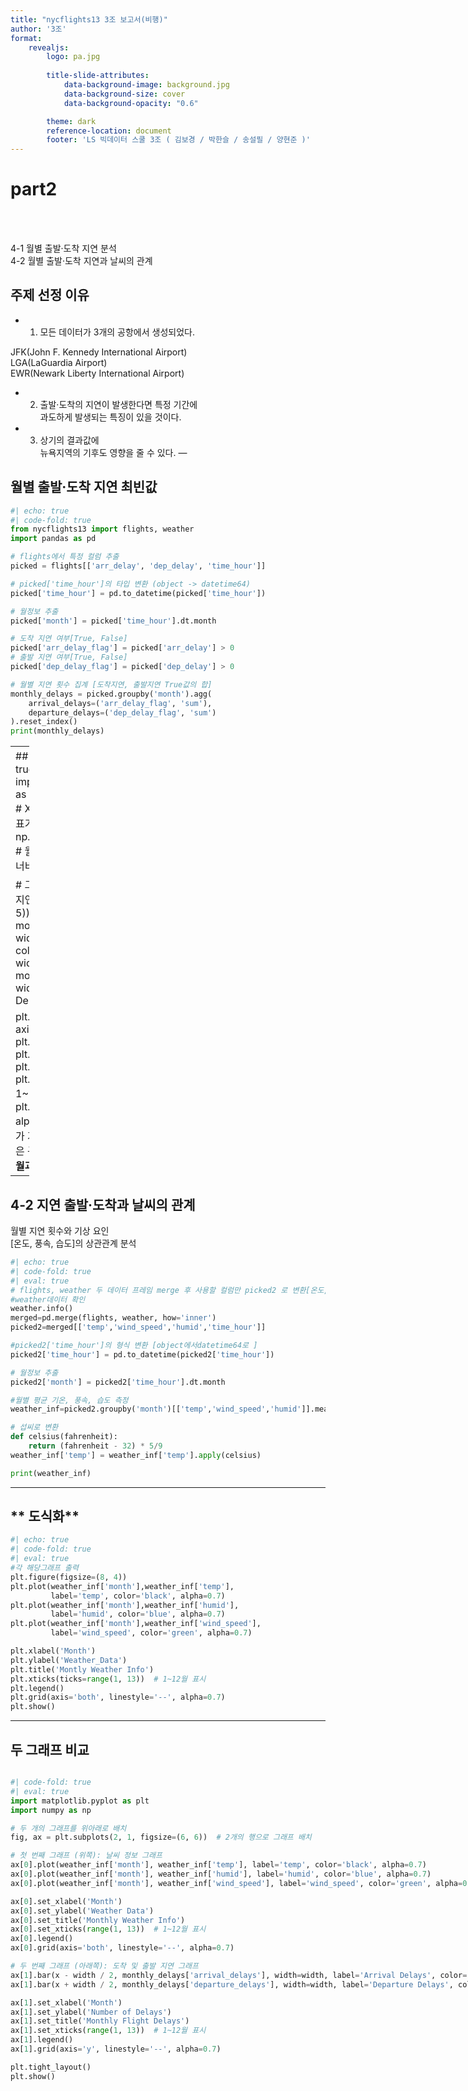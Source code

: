```yaml
---
title: "nycflights13 3조 보고서(비행)"
author: '3조'
format:
    revealjs:
        logo: pa.jpg
        
        title-slide-attributes:
            data-background-image: background.jpg
            data-background-size: cover
            data-background-opacity: "0.6"

        theme: dark
        reference-location: document
        footer: 'LS 빅데이터 스쿨 3조 ( 김보경 / 박한슬 / 송설필 / 양현준 )'
---
```

# **part2**
<br>
<br>

4-1 월별 출발·도착 지연 분석  
4-2 월별 출발·도착 지연과 날씨의 관계


## 주제 선정 이유 
- 1. 모든 데이터가 3개의 공항에서 생성되었다.

JFK(John F. Kennedy International Airport)  
LGA(LaGuardia Airport)  
EWR(Newark Liberty International Airport)

- 2. 출발·도착의 지연이 발생한다면 특정 기간에  
과도하게 발생되는 특징이 있을 것이다.
- 3. 상기의 결과값에  
뉴욕지역의 기후도 영향을 줄 수 있다.
---

## 월별 출발·도착 지연 최빈값

```python
#| echo: true
#| code-fold: true
from nycflights13 import flights, weather
import pandas as pd

# flights에서 특정 컬럼 추출
picked = flights[['arr_delay', 'dep_delay', 'time_hour']]

# picked['time_hour']의 타입 변환 (object -> datetime64)
picked['time_hour'] = pd.to_datetime(picked['time_hour'])

# 월정보 추출
picked['month'] = picked['time_hour'].dt.month

# 도착 지연 여부[True, False]
picked['arr_delay_flag'] = picked['arr_delay'] > 0
# 출발 지연 여부[True, False]
picked['dep_delay_flag'] = picked['dep_delay'] > 0

# 월별 지연 횟수 집계 [도착지연, 출발지연 True값의 합]
monthly_delays = picked.groupby('month').agg(
    arrival_delays=('arr_delay_flag', 'sum'),
    departure_delays=('dep_delay_flag', 'sum')
).reset_index()
print(monthly_delays)
```


---
## ** 도식화**
```python
#| echo: true
#| code-fold: true
#| eval: true
import pandas as pd
import numpy as np
import matplotlib.pyplot as plt
# X 축 위치 조정[동시에 출발·도착 지연 표기 위해]
x = np.array(monthly_delays['month'])  # 월 (1~12)나열
width = 0.4  # 막대 너비

# 그래프 그리기 (도착 지연은 왼쪽, 출발 지연은 오른쪽)
plt.figure(figsize=(10, 5))
plt.bar(x - width/2, monthly_delays['arrival_delays'],
         width=width, label='Arrival Delays', color='blue', alpha=0.7)
plt.bar(x + width/2, monthly_delays['departure_delays'],
         width=width, label='Departure Delays', color='red', alpha=0.7)

plt.ticklabel_format(style='plain', axis='y')
plt.ylim(6000, 16000)
plt.xlabel('Month')
plt.ylabel('Number of Delays')
plt.title('Total montly Flight Delays')
plt.xticks(ticks=range(1, 13))  # 1~12월 표시
plt.legend()
plt.grid(axis='y', linestyle='--', alpha=0.7)
plt.show()
```
- 지연횟수가 가장 많은 달 : 12월
- 지연횟수가 많은 구간=6~8월
- **뉴욕공항의 지연은 12월과 여름철(6~8월)에 가장 빈번**

---

## 4-2 지연 출발·도착과 날씨의 관계

월별 지연 횟수와 기상 요인  
[온도, 풍속, 습도]의 상관관계 분석


```python
#| echo: true
#| code-fold: true
#| eval: true
# flights, weather 두 데이터 프레임 merge 후 사용할 컬럼만 picked2 로 변환[온도, 풍속, 습도]
#weather데이터 확인 
weather.info()
merged=pd.merge(flights, weather, how='inner')
picked2=merged[['temp','wind_speed','humid','time_hour']]

#picked2['time_hour']의 형식 변환 [object에서datetime64로 ]
picked2['time_hour'] = pd.to_datetime(picked2['time_hour'])

# 월정보 추출
picked2['month'] = picked2['time_hour'].dt.month

#월별 평균 기온, 풍속, 습도 측정
weather_inf=picked2.groupby('month')[['temp','wind_speed','humid']].mean(numeric_only=True).reset_index()

# 섭씨로 변환
def celsius(fahrenheit):
    return (fahrenheit - 32) * 5/9
weather_inf['temp'] = weather_inf['temp'].apply(celsius)

print(weather_inf)
```

---

## ** 도식화**
```python
#| echo: true
#| code-fold: true
#| eval: true
#각 해당그래프 출력
plt.figure(figsize=(8, 4))
plt.plot(weather_inf['month'],weather_inf['temp'],
         label='temp', color='black', alpha=0.7)
plt.plot(weather_inf['month'],weather_inf['humid'],
         label='humid', color='blue', alpha=0.7)
plt.plot(weather_inf['month'],weather_inf['wind_speed'],
         label='wind_speed', color='green', alpha=0.7)

plt.xlabel('Month')
plt.ylabel('Weather_Data')
plt.title('Montly Weather Info')
plt.xticks(ticks=range(1, 13))  # 1~12월 표시
plt.legend()
plt.grid(axis='both', linestyle='--', alpha=0.7)
plt.show()

```

---

## 두 그래프 비교

<div style="display: flex;">
  <div style="flex: 60%;">
```python
#| code-fold: true
#| eval: true
import matplotlib.pyplot as plt
import numpy as np

# 두 개의 그래프를 위아래로 배치
fig, ax = plt.subplots(2, 1, figsize=(6, 6))  # 2개의 행으로 그래프 배치

# 첫 번째 그래프 (위쪽): 날씨 정보 그래프
ax[0].plot(weather_inf['month'], weather_inf['temp'], label='temp', color='black', alpha=0.7)
ax[0].plot(weather_inf['month'], weather_inf['humid'], label='humid', color='blue', alpha=0.7)
ax[0].plot(weather_inf['month'], weather_inf['wind_speed'], label='wind_speed', color='green', alpha=0.7)

ax[0].set_xlabel('Month')
ax[0].set_ylabel('Weather Data')
ax[0].set_title('Monthly Weather Info')
ax[0].set_xticks(range(1, 13))  # 1~12월 표시
ax[0].legend()
ax[0].grid(axis='both', linestyle='--', alpha=0.7)

# 두 번째 그래프 (아래쪽): 도착 및 출발 지연 그래프
ax[1].bar(x - width / 2, monthly_delays['arrival_delays'], width=width, label='Arrival Delays', color='blue', alpha=0.7)
ax[1].bar(x + width / 2, monthly_delays['departure_delays'], width=width, label='Departure Delays', color='red', alpha=0.7)

ax[1].set_xlabel('Month')
ax[1].set_ylabel('Number of Delays')
ax[1].set_title('Monthly Flight Delays')
ax[1].set_xticks(range(1, 13))  # 1~12월 표시
ax[1].legend()
ax[1].grid(axis='y', linestyle='--', alpha=0.7)

plt.tight_layout()
plt.show()
```
   
</div>

  <div style="flex: 50%; font-size: 45px;">
    풍속
    상관관계 미미
    

    습도
    여름,겨울 습도 높음
    →지연과 높은 상관
    

    온도
    지연이 많은 6, 7, 8, 12월
    온도 편차 증가→상관관계 있음
  </div>
</div>
 



